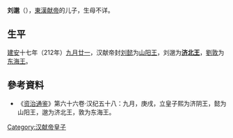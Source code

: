 '''刘邈'''（{{bd|？||？||catIdx=L}}），[[東漢|東漢]][[汉献帝|献帝]]的儿子，生母不详。
== 生平 ==
[[建安_(东汉)|建安]]十七年（212年）[[九月廿一|九月廿一]]，汉献帝封[[劉懿_(漢獻帝子)|刘懿]]为[[山阳王|山阳王]]，刘邈为'''[[济北王|济北王]]'''，[[劉敦|劉敦]]为[[东海王|东海王]]。

==參考資料==
*《[[资治通鉴|资治通鉴]]》第六十六卷·汉纪五十八：九月，庚戌，立皇子熙为济阴王，懿为山阳王，邈为济北王，敦为东海王。

{{漢朝人物小作品}}

[[Category:汉献帝皇子|Category:汉献帝皇子]]